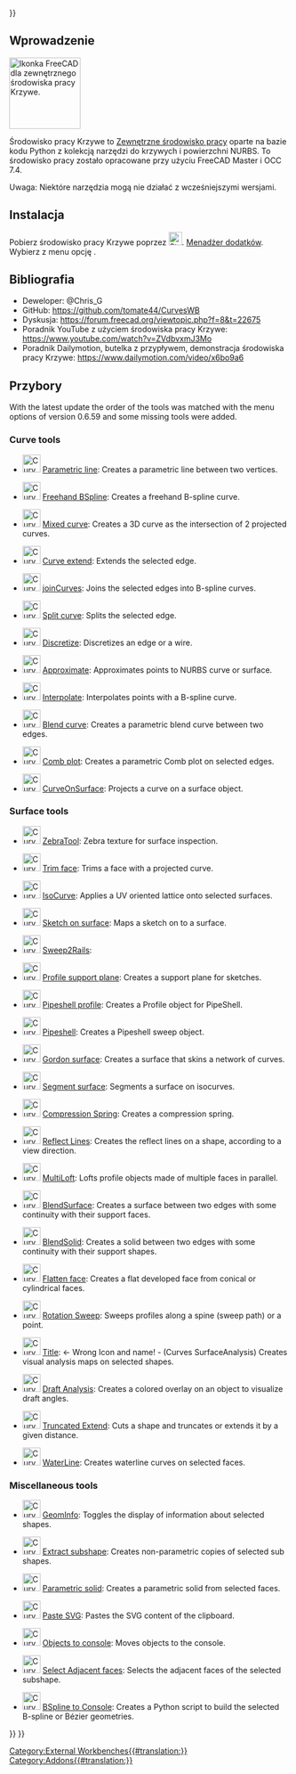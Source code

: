 <languages/>
{{UnfinishedDocu{{#translation:}}}}


<span id="Introduction"></span>
==Wprowadzenie==

[[Image:Curves_workbench_icon.svg|thumb|128px|Ikonka FreeCAD dla zewnętrznego środowiska pracy Krzywe.]]
{{TOCright}}

Środowisko pracy Krzywe to [[External_workbenches/pl|Zewnętrzne środowisko pracy]] oparte na bazie kodu Python z kolekcją narzędzi do krzywych i powierzchni NURBS. To środowisko pracy zostało opracowane przy użyciu FreeCAD Master i OCC 7.4.

Uwaga: Niektóre narzędzia mogą nie działać z wcześniejszymi wersjami.

<span id="Installation"></span>
==Instalacja==

Pobierz środowisko pracy Krzywe poprzez [[Image:Std_AddonMgr.svg|24px|link=Std_AddonMgr/pl]]. [[Std_AddonMgr/pl|Menadżer dodatków]]. Wybierz z menu opcję {{MenuCommand|Przybory → Menadżer dodatków}}.

<span id="References"></span>
==Bibliografia==

* Deweloper: @Chris_G
* GitHub: https://github.com/tomate44/CurvesWB
* Dyskusja: https://forum.freecad.org/viewtopic.php?f=8&t=22675
* Poradnik YouTube z użyciem środowiska pracy Krzywe: https://www.youtube.com/watch?v=ZVdbvxmJ3Mo
* Poradnik Dailymotion, butelka z przypływem, demonstracja środowiska pracy Krzywe: https://www.dailymotion.com/video/x6bo9a6

<span id="Tools"></span>
==Przybory==

With the latest update the order of the tools was matched with the menu options of version 0.6.59 and some missing tools were added.

===Curve tools===

* [[Image:Curves_Line.svg|32px]] [[Curves_Line|Parametric line]]: Creates a parametric line between two vertices.

* [[Image:Curves_EditableSpline.svg|32px]] [[Curves_EditableSpline|Freehand BSpline]]: Creates a freehand B-spline curve.

* [[Image:Curves_MixedCurve.svg|32px]] [[Curves_MixedCurve|Mixed curve]]: Creates a 3D curve as the intersection of 2 projected curves.

* [[Image:Curves_ExtendCurve.svg|32px]] [[Curves_ExtendCurve|Curve extend]]: Extends the selected edge.

* [[Image:Curves_JoinCurve.svg|32px]] [[Curves_JoinCurve|joinCurves]]: Joins the selected edges into B-spline curves.

* [[Image:Curves_SplitCurve.svg|32px]] [[Curves_SplitCurve|Split curve]]: Splits the selected edge.

* [[Image:Curves_Discretize.svg|32px]] [[Curves_Discretize|Discretize]]: Discretizes an edge or a wire.

* [[Image:Curves_Approximate.svg|32px]] [[Curves_Approximate|Approximate]]: Approximates points to NURBS curve or surface.

* [[Image:Curves_Interpolate.svg|32px]] [[Curves_Interpolate|Interpolate]]: Interpolates points with a B-spline curve.

* [[Image:Curves_ParametricBlendCurve.svg|32px]] [[Curves_ParametricBlendCurve|Blend curve]]: Creates a parametric blend curve between two edges.

* [[Image:Curves_ParametricComb.svg|32px]] [[Curves_ParametricComb|Comb plot]]: Creates a parametric Comb plot on selected edges.

* [[Image:Curves_CurveOnSurface.svg|32px]] [[Curves_CurveOnSurface|CurveOnSurface]]: Projects a curve on a surface object.

===Surface tools===

* [[Image:Curves_ZebraTool.svg|32px]] [[Curves_ZebraTool|ZebraTool]]: Zebra texture for surface inspection.

* [[Image:Curves_TrimFace.svg|32px]] [[Curves_TrimFace|Trim face]]: Trims a face with a projected curve.

* [[Image:Curves_IsoCurve.svg|32px]] [[Curves_IsoCurve|IsoCurve]]: Applies a UV oriented lattice onto selected surfaces.

* [[Image:Curves_SketchOnSurface.svg|32px]] [[Curves_SketchOnSurface|Sketch on surface]]: Maps a sketch on to a surface.

* [[Image:Curves_Sweep2Rails.svg|32px]] [[Curves_Sweep2Rails|Sweep2Rails]]:

* [[Image:Curves_ProfileSupport.svg|32px]] [[Curves_ProfileSupport|Profile support plane]]: Creates a support plane for sketches.

* [[Image:Curves_PipeshellProfile.svg|32px]] [[Curves_PipeshellProfile|Pipeshell profile]]: Creates a Profile object for PipeShell.

* [[Image:Curves_Pipeshell.svg|32px]] [[Curves_Pipeshell|Pipeshell]]: Creates a Pipeshell sweep object.

* [[Image:Curves_GordonSurface.svg|32px]] [[Curves_GordonSurface|Gordon surface]]: Creates a surface that skins a network of curves.

* [[Image:Curves_SegmentSurface.svg|32px]] [[Curves_SegmentSurface|Segment surface]]: Segments a surface on isocurves.

* [[Image:Curves_CompressionSpring.svg|32px]] [[Curves_CompressionSpring|Compression Spring]]: Creates a compression spring.

* [[Image:Curves_ReflectLines.svg|32px]] [[Curves_ReflectLines|Reflect Lines]]: Creates the reflect lines on a shape, according to a view direction.

* [[Image:Curves_MultiLoft.svg|32px]] [[Curves_MultiLoft|MultiLoft]]: Lofts profile objects made of multiple faces in parallel.

* [[Image:Curves_BlendSurf2.svg|32px]] [[Curves_BlendSurf2|BlendSurface]]: Creates a surface between two edges with some continuity with their support faces.

* [[Image:Curves_BlendSolid.svg|32px]] [[Curves_BlendSolid|BlendSolid]]: Creates a solid between two edges with some continuity with their support shapes.

* [[Image:Curves_FlattenFace.svg|32px]] [[Curves_FlattenFace|Flatten face]]: Creates a flat developed face from conical or cylindrical faces.

* [[Image:Curves_RotationSweep.svg|32px]] [[Curves_RotationSweep|Rotation Sweep]]: Sweeps profiles along a spine (sweep path) or a point.

* [[Image:Curves_ZebraTool.svg|32px]] [[Curves_SurfaceAnalysis|Title]]: <- Wrong Icon and name! - (Curves SurfaceAnalysis) Creates visual analysis maps on selected shapes.

* [[Image:Curves_DraftAnalysis.svg|32px]] [[Curves_DraftAnalysis|Draft Analysis]]: Creates a colored overlay on an object to visualize draft angles.

* [[Image:Curves_TruncateExtend.svg|32px]] [[Curves_TruncateExtend|Truncated Extend]]: Cuts a shape and truncates or extends it by a given distance.

* [[Image:Curves_WaterlineCurves.svg|32px]] [[Curves_WaterlineCurves|WaterLine]]: Creates waterline curves on selected faces.

===Miscellaneous tools===

* [[Image:Curves_GeomInfo.svg|32px]] [[Curves_GeomInfo|GeomInfo]]: Toggles the display of information about selected shapes.

* [[Image:Curves_ExtractSubshape.svg|32px]] [[Curves_ExtractSubshape|Extract subshape]]: Creates non-parametric copies of selected sub shapes.

* [[Image:Curves_ParametricSolid.svg|32px]] [[Curves_ParametricSolid|Parametric solid]]: Creates a parametric solid from selected faces.

* [[Image:Curves_PasteSVG.svg|32px]] [[Curves_PasteSVG|Paste SVG]]: Pastes the SVG content of the clipboard.

* [[Image:Curves_ToConsole.svg|32px]] [[Curves_ToConsole|Objects to console]]: Moves objects to the console.

* [[Image:Curves_AdjacentFaces.svg|32px]] [[Curves_AdjacentFaces|Select Adjacent faces]]: Selects the adjacent faces of the selected subshape.

* [[Image:Curves_BSplineToConsole.svg|32px]] [[Curves_BSplineToConsole|BSpline to Console]]: Creates a Python script to build the selected B-spline or Bézier geometries.


{{Curves Tools navi{{#translation:}}}}
{{Userdocnavi{{#translation:}}}}
[[Category:External Workbenches{{#translation:}}]]
[[Category:Addons{{#translation:}}]]